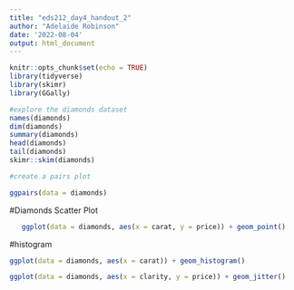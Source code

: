 ```yaml
---
title: "eds212_day4_handout_2"
author: "Adelaide Robinson"
date: '2022-08-04'
output: html_document
---
```


```r
knitr::opts_chunk$set(echo = TRUE)
library(tidyverse)
library(skimr)
library(GGally)
```

```r
#explore the diamonds dataset
names(diamonds)
dim(diamonds)
summary(diamonds)
head(diamonds)
tail(diamonds)
skimr::skim(diamonds)
```

```r
#create a pairs plot

ggpairs(data = diamonds)
```

#Diamonds Scatter Plot
```r
   ggplot(data = diamonds, aes(x = carat, y = price)) + geom_point()
```


#histogram 
```r
ggplot(data = diamonds, aes(x = carat)) + geom_histogram()
```

```r
ggplot(data = diamonds, aes(x = clarity, y = price)) + geom_jitter()
       
```


